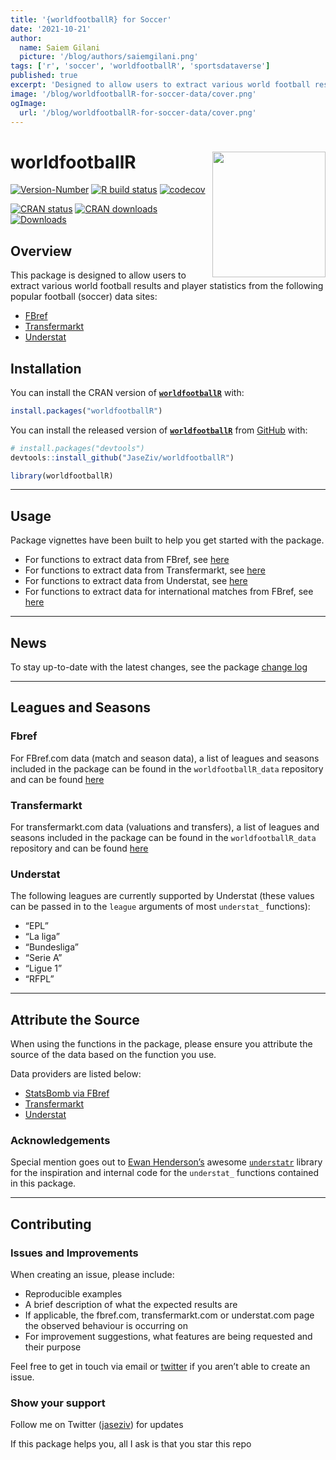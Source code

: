 ---
title: '{worldfootballR} for Soccer'
date: '2021-10-21'
author:
  name: Saiem Gilani
  picture: '/blog/authors/saiemgilani.png'
tags: ['r', 'soccer', 'worldfootballR', 'sportsdataverse']
published: true
excerpt: 'Designed to allow users to extract various world football results and player statistics from popular football (soccer) data sites.'
image: '/blog/worldfootballR-for-soccer-data/cover.png'
ogImage:
  url: '/blog/worldfootballR-for-soccer-data/cover.png'
---

# worldfootballR <img src="https://raw.githubusercontent.com/JaseZiv/worldfootballR/main/man/figures/logo.png" align="right" width="181" height="201"/>

[![Version-Number](<https://img.shields.io/github/r-package/v/JaseZiv/worldfootballR?label=worldfootballR%20(Dev)>)](https://github.com/JaseZiv/worldfootballR/)
[![R build
status](https://github.com/JaseZiv/worldfootballR/workflows/R-CMD-check/badge.svg)](https://github.com/JaseZiv/worldfootballR/actions)
[![codecov](https://codecov.io/gh/JaseZiv/worldfootballR/branch/main/graph/badge.svg?token=WGLU5J34VL)](https://app.codecov.io/gh/JaseZiv/worldfootballR)

[![CRAN
status](https://www.r-pkg.org/badges/version-last-release/worldfootballR?style=for-the-badge)](https://CRAN.R-project.org/package=worldfootballR)
[![CRAN
downloads](http://cranlogs.r-pkg.org/badges/grand-total/worldfootballR)](https://CRAN.R-project.org/package=worldfootballR)
[![Downloads](https://cranlogs.r-pkg.org/badges/worldfootballR)](https://cran.r-project.org/package=worldfootballR)

## Overview

This package is designed to allow users to extract various world
football results and player statistics from the following popular
football (soccer) data sites:

- [FBref](https://fbref.com/en/)
- [Transfermarkt](https://www.transfermarkt.com/)
- [Understat](https://understat.com/)

## Installation

You can install the CRAN version of
[**`worldfootballR`**](https://cran.r-project.org/web/packages/worldfootballR/index.html)
with:

```r
install.packages("worldfootballR")
```

You can install the released version of
[**`worldfootballR`**](https://github.com/JaseZiv/worldfootballR/) from
[GitHub](https://github.com/JaseZiv/worldfootballR) with:

```r
# install.packages("devtools")
devtools::install_github("JaseZiv/worldfootballR")
```

```r
library(worldfootballR)
```

---

## Usage

Package vignettes have been built to help you get started with the
package.

- For functions to extract data from FBref, see
  [here](https://jaseziv.github.io/worldfootballR/articles/extract-fbref-data.html)
- For functions to extract data from Transfermarkt, see
  [here](https://jaseziv.github.io/worldfootballR/articles/extract-transfermarkt-data.html)
- For functions to extract data from Understat, see
  [here](https://jaseziv.github.io/worldfootballR/articles/extract-understat-data.html)
- For functions to extract data for international matches from FBref,
  see
  [here](https://jaseziv.github.io/worldfootballR/articles/fbref-data-internationals.html)

---

## News

To stay up-to-date with the latest changes, see the package [change
log](https://jaseziv.github.io/worldfootballR/news/index.html)

---

## Leagues and Seasons

### Fbref

For FBref.com data (match and season data), a list of leagues and
seasons included in the package can be found in the
`worldfootballR_data` repository and can be found
[here](https://github.com/JaseZiv/worldfootballR_data/blob/master/raw-data/all_leages_and_cups/all_competitions.csv)

### Transfermarkt

For transfermarkt.com data (valuations and transfers), a list of leagues
and seasons included in the package can be found in the
`worldfootballR_data` repository and can be found
[here](https://github.com/JaseZiv/worldfootballR_data/blob/master/raw-data/transfermarkt_leagues/main_comp_seasons.csv)

### Understat

The following leagues are currently supported by Understat (these values
can be passed in to the `league` arguments of most `understat_`
functions):

- “EPL”
- “La liga”
- “Bundesliga”
- “Serie A”
- “Ligue 1”
- “RFPL”

---

## Attribute the Source

When using the functions in the package, please ensure you attribute the
source of the data based on the function you use.

Data providers are listed below:

- [StatsBomb via FBref](https://fbref.com/en/)
- [Transfermarkt](https://www.transfermarkt.com/)
- [Understat](https://understat.com/)

### Acknowledgements

Special mention goes out to [Ewan
Henderson’s](https://github.com/ewenme) awesome
[`understatr`](https://github.com/ewenme/understatr) library for the
inspiration and internal code for the `understat_` functions contained
in this package.

---

## Contributing

### Issues and Improvements

When creating an issue, please include:

- Reproducible examples
- A brief description of what the expected results are
- If applicable, the fbref.com, transfermarkt.com or understat.com
  page the observed behaviour is occurring on
- For improvement suggestions, what features are being requested and
  their purpose

Feel free to get in touch via email or [twitter](https://twitter.com/jaseziv) if you aren’t able to create an issue.

### Show your support

Follow me on Twitter ([jaseziv](https://twitter.com/jaseziv)) for
updates

If this package helps you, all I ask is that you star this repo
